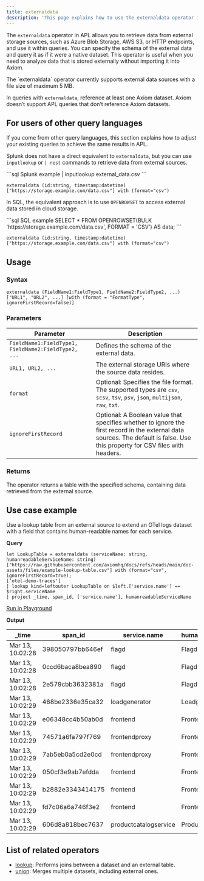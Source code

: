 ```yaml
---
title: externaldata
description: 'This page explains how to use the externaldata operator in APL.'
---
```


The `externaldata` operator in APL allows you to retrieve data from external storage sources, such as Azure Blob Storage, AWS S3, or HTTP endpoints, and use it within queries. You can specify the schema of the external data and query it as if it were a native dataset. This operator is useful when you need to analyze data that is stored externally without importing it into Axiom.

<Note>
The `externaldata` operator currently supports external data sources with a file size of maximum 5 MB.

In queries with `externaldata`, reference at least one Axiom dataset. Axiom doesn’t support APL queries that don’t reference Axiom datasets.
</Note>

## For users of other query languages

If you come from other query languages, this section explains how to adjust your existing queries to achieve the same results in APL.

<AccordionGroup>
<Accordion title="Splunk SPL users">

Splunk does not have a direct equivalent to `externaldata`, but you can use `inputlookup` or `| rest` commands to retrieve data from external sources.

<CodeGroup>
```sql Splunk example
| inputlookup external_data.csv
```

```kusto APL equivalent
externaldata (id:string, timestamp:datetime) ["https://storage.example.com/data.csv"] with (format="csv")
```
</CodeGroup>

</Accordion>
<Accordion title="ANSI SQL users">

In SQL, the equivalent approach is to use `OPENROWSET` to access external data stored in cloud storage.

<CodeGroup>
```sql SQL example
SELECT * FROM OPENROWSET(BULK 'https://storage.example.com/data.csv', FORMAT = 'CSV') AS data;
```

```kusto APL equivalent
externaldata (id:string, timestamp:datetime) ["https://storage.example.com/data.csv"] with (format="csv")
```
</CodeGroup>

</Accordion>
</AccordionGroup>

## Usage

### Syntax

```kusto
externaldata (FieldName1:FieldType1, FieldName2:FieldType2, ...) ["URL1", "URL2", ...] [with (format = "FormatType", ignoreFirstRecord=false)]
```

### Parameters

| Parameter | Description |
|-----------|-------------|
| `FieldName1:FieldType1, FieldName2:FieldType2, ...` | Defines the schema of the external data. |
| `URL1, URL2, ...` | The external storage URIs where the source data resides. |
| `format` | Optional: Specifies the file format. The supported types are `csv`, `scsv`, `tsv`, `psv`, `json`, `multijson`, `raw`, `txt`. |
| `ignoreFirstRecord` | Optional: A Boolean value that specifies whether to ignore the first record in the external data sources. The default is false. Use this property for CSV files with headers. |

### Returns

The operator returns a table with the specified schema, containing data retrieved from the external source.

## Use case example

Use a lookup table from an external source to extend an OTel logs dataset with a field that contains human-readable names for each service.

**Query**

```kusto
let LookupTable = externaldata (serviceName: string, humanreadableServiceName: string) ["https://raw.githubusercontent.com/axiomhq/docs/refs/heads/main/doc-assets/files/example-lookup-table.csv"] with (format="csv", ignoreFirstRecord=true);
['otel-demo-traces']
| lookup kind=leftouter LookupTable on $left.['service.name'] == $right.serviceName
| project _time, span_id, ['service.name'], humanreadableServiceName
```

[Run in Playground](https://play.axiom.co/axiom-play-qf1k/query?initForm=%7B%22apl%22%3A%22let%20LookupTable%20%3D%20externaldata%20(serviceName%3A%20string%2C%20humanreadableServiceName%3A%20string)%20%5B'https%3A%2F%2Fraw.githubusercontent.com%2Faxiomhq%2Fdocs%2Frefs%2Fheads%2Fmain%2Fdoc-assets%2Ffiles%2Fexample-lookup-table.csv'%5D%20with%20(format%3D'csv'%2C%20ignoreFirstRecord%3Dtrue)%3B%20%5B'otel-demo-traces'%5D%20%7C%20lookup%20kind%3Dleftouter%20LookupTable%20on%20%24left.%5B'service.name'%5D%20%3D%3D%20%24right.serviceName%20%7C%20project%20_time%2C%20span_id%2C%20%5B'service.name'%5D%2C%20humanreadableServiceName%22%7D)

**Output**

| _time            | span_id                 | service.name                 | humanreadableServiceName |
|------------------|-------------------------|------------------------------|--------------------------|
| Mar 13, 10:02:28 | 398050797bb646ef   | flagd                   | Flagd               |
| Mar 13, 10:02:28 | 0ccd6baca8bea890   | flagd                   | Flagd               |
| Mar 13, 10:02:28 | 2e579cbb3632381a   | flagd                   | Flagd               |
| Mar 13, 10:02:29 | 468be2336e35ca32   | loadgenerator           | Loadgenerator       |
| Mar 13, 10:02:29 | e06348cc4b50ab0d   | frontend                | Frontend            |
| Mar 13, 10:02:29 | 74571a6fa797f769   | frontendproxy           | Frontendproxy       |
| Mar 13, 10:02:29 | 7ab5eb0a5cd2e0cd   | frontendproxy           | Frontendproxy       |
| Mar 13, 10:02:29 | 050cf3e9ab7efdda   | frontend                | Frontend            |
| Mar 13, 10:02:29 | b2882e3343414175   | frontend                | Frontend            |
| Mar 13, 10:02:29 | fd7c06a6a746f3e2   | frontend                | Frontend            |
| Mar 13, 10:02:29 | 606d8a818bec7637   | productcatalogservice   | Productcatalog      |

## List of related operators

- [lookup](/apl/tabular-operators/lookup-operator): Performs joins between a dataset and an external table.
- [union](/apl/tabular-operators/union-operator): Merges multiple datasets, including external ones.